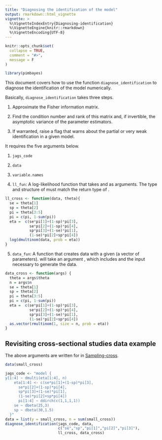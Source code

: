 ```yaml
---
title: "Diagnosing the identification of the model"
output: rmarkdown::html_vignette
vignette: >
  %\VignetteIndexEntry{Diagnosing-identification}
  %\VignetteEngine{knitr::rmarkdown}
  %\VignetteEncoding{UTF-8}
---
```


```r
knitr::opts_chunk$set(
  collapse = TRUE,
  comment = "#>",
  message = F
)
```

```r
library(pimbayes)
```

This document covers how to use the function `diagnose_identification` to diagnose the identification of the model numerically.

Basically, `diagnose_identification` takes three steps.

1. Approximate the Fisher information matrix.

2. Find the condition number and rank of this matrix and, if invertible, the asymptotic variance of the parameter estimators.

3. If warranted, raise a flag that warns about the partial or very weak identification in a given model.

It requires the five arguments below.

1. `jags_code`

2. `data`

3. `variable.names`

4. `ll_fun`: A log-likelihood function that takes \texttt{data} and \texttt{theta} as arguments. The type and structure of \texttt{data} must match the return type of \texttt{data\_fun}.

```r
ll_cross <- function(data, theta){
  se = theta[1]
  sp = theta[2]
  pi = theta[3:5]
  pi = c(pi, 1-sum(pi))
  eta =  c(se*pi[1]+(1-sp)*pi[3],
           se*pi[2]+(1-sp)*pi[4],
           sp*pi[3]+(1-se)*pi[1],
           (1-se)*pi[2]+sp*pi[4])
  log(dmultinom(data, prob = eta))
}
```


5. `data_fun`: A function that creates data with a given \texttt{theta} (a vector of parameters). \texttt{data\_fun} will take an argument \texttt{args}, which includes \texttt{theta} and the input necessary to generate the data.

```r
data_cross <- function(args) {
  theta = args$theta
  n = args$n
  se = theta[1]
  sp = theta[2]
  pi = theta[3:5]
  pi = c(pi, 1-sum(pi))
  eta =  c(se*pi[1]+(1-sp)*pi[3],
           se*pi[2]+(1-sp)*pi[4],
           sp*pi[3]+(1-se)*pi[1],
           (1-se)*pi[2]+sp*pi[4])
  as.vector(rmultinom(1, size = n, prob = eta))
}
```


## Revisiting cross-sectional studies data example

The above arguments are written for \texttt{small\_cross} in [Sampling-cross](Sampling-cross.html).

```r
data(small_cross)

jags_code <- "model { 
y[1:4] ~ dmulti(eta[1:4], n)
    eta[1:4] <- c(se*pi[1]+(1-sp)*pi[3],
      se*pi[2]+(1-sp)*pi[4],
      sp*pi[3]+(1-se)*pi[1],
      (1-se)*pi[2]+sp*pi[4])
      pi[1:4] ~ ddirch(c(1,1,1,1))
    se ~ dbeta(25,3)
    sp ~ dbeta(30,1.5)
  }"
data = list(y = small_cross, n = sum(small_cross))
diagnose_identification(jags_code, data,
                        c("se","sp","pi[1]","pi[2]","pi[3]"),
                        ll_cross, data_cross)
```


